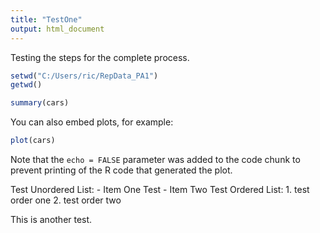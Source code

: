 ```yaml
---
title: "TestOne"
output: html_document
---
```

Testing the steps for the complete process. 
```r
setwd("C:/Users/ric/RepData_PA1")
getwd()
```

```r
summary(cars)
```

You can also embed plots, for example:

```r
plot(cars)
```

Note that the `echo = FALSE` parameter was added to the code chunk to prevent printing of the R code that generated the plot.

Test Unordered List: 
- Item One Test
- Item Two Test
Ordered List: 
1. test order one
2. test order two

This is another test. 
